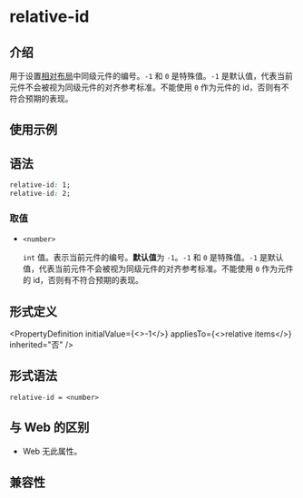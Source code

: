 # relative-id

## 介绍

用于设置[相对布局](guide/ui/layout/relative-layout.mdx)中同级元件的编号。`-1` 和 `0` 是特殊值。`-1` 是默认值，代表当前元件不会被视为同级元件的对齐参考标准。不能使用 `0` 作为元件的 id，否则有不符合预期的表现。

## 使用示例


<Go
  example="css-api"
  entry="src/relative-id"
  defaultFile="src/relative-id/App.tsx"
  img="https://lf-lynx.tiktok-cdns.com/obj/lynx-artifacts-oss-sg/lynx-website/assets/doc/css/relative-id.png"
  defaultEntryFile="dist/relative-id.lynx.bundle"
  entry="src/relative-id"
/>

## 语法

```css
relative-id: 1;
relative-id: 2;
```

### 取值

- `<number>`

  `int` 值。表示当前元件的编号。**默认值**为 `-1`。`-1` 和 `0` 是特殊值。`-1` 是默认值，代表当前元件不会被视为同级元件的对齐参考标准。不能使用 `0` 作为元件的 id，否则有不符合预期的表现。

## 形式定义


<PropertyDefinition
  initialValue={<>-1</>}
  appliesTo={<>relative items</>}
  inherited="否"
/>

## 形式语法

```
relative-id = <number>
```

## 与 Web 的区别

- Web 无此属性。

## 兼容性


<LegacyCompatTable metadata="css/properties/relative-id" />
